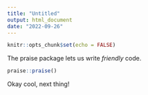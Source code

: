 ```yaml
---
title: "Untitled"
output: html_document
date: "2022-09-26"
---
```


```r
knitr::opts_chunk$set(echo = FALSE)
```

The praise package lets us write *friendly* code.

```r
praise::praise()
```

Okay cool, next thing!
